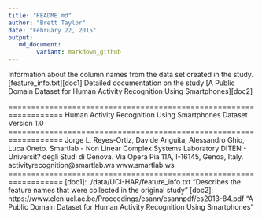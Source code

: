 ```yaml
---
title: "README.md"
author: "Brett Taylor"
date: "February 22, 2015"
output: 
   md_document:
        variant: markdown_github
---
```



Information about the column names from the data set created in the study. [feature_info.txt][doc1]
Detailed documentation on the study [A Public Domain Dataset for Human Activity Recognition Using Smartphones][doc2]


  
 

==================================================================
Human Activity Recognition Using Smartphones Dataset
Version 1.0
==================================================================
Jorge L. Reyes-Ortiz, Davide Anguita, Alessandro Ghio, Luca Oneto.
Smartlab - Non Linear Complex Systems Laboratory
DITEN - Universit? degli Studi di Genova.
Via Opera Pia 11A, I-16145, Genoa, Italy.
activityrecognition@smartlab.ws
www.smartlab.ws
==================================================================
[doc1]: ./data/UCI-HAR/feature_info.txt  "Describes the feature names that were collected in the original study"
[doc2]: https://www.elen.ucl.ac.be/Proceedings/esann/esannpdf/es2013-84.pdf "A Public Domain Dataset for Human Activity Recognition Using Smartphones"
